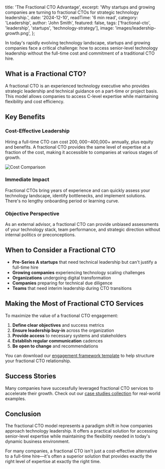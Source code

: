   title: 'The Fractional CTO Advantage',
  excerpt:
    'Why startups and growing companies are turning to fractional CTOs for strategic technology leadership.',
  date: '2024-12-10',
  readTime: '6 min read',
  category: 'Leadership',
  author: 'John Smith',
  featured: false,
  tags: ['fractional-cto', 'leadership', 'startups', 'technology-strategy'],
  image: 'images/leadership-growth.png',
};

In today's rapidly evolving technology landscape, startups and growing companies face a critical challenge: how to access senior-level technology leadership without the full-time cost and commitment of a traditional CTO hire.

## What is a Fractional CTO?

A fractional CTO is an experienced technology executive who provides strategic leadership and technical guidance on a part-time or project basis. This model allows companies to access C-level expertise while maintaining flexibility and cost efficiency.

## Key Benefits

### Cost-Effective Leadership

Hiring a full-time CTO can cost $200,000-$400,000+ annually, plus equity and benefits. A fractional CTO provides the same level of expertise at a fraction of the cost, making it accessible to companies at various stages of growth.

![Cost Comparison](images/cost-comparison.png)

### Immediate Impact

Fractional CTOs bring years of experience and can quickly assess your technology landscape, identify bottlenecks, and implement solutions. There's no lengthy onboarding period or learning curve.

### Objective Perspective

As an external advisor, a fractional CTO can provide unbiased assessments of your technology stack, team performance, and strategic direction without internal politics or preconceptions.

## When to Consider a Fractional CTO

- **Pre-Series A startups** that need technical leadership but can't justify a full-time hire
- **Growing companies** experiencing technology scaling challenges
- **Organizations** undergoing digital transformation
- **Companies** preparing for technical due diligence
- **Teams** that need interim leadership during CTO transitions

## Making the Most of Fractional CTO Services

To maximize the value of a fractional CTO engagement:

1. **Define clear objectives** and success metrics
2. **Ensure leadership buy-in** across the organization
3. **Provide access** to necessary systems and stakeholders
4. **Establish regular communication** cadences
5. **Be open to change** and recommendations

You can download our [engagement framework template](assets/engagement-framework.pdf) to help structure your fractional CTO relationship.

## Success Stories

Many companies have successfully leveraged fractional CTO services to accelerate their growth. Check out our [case studies collection](assets/case-studies.pdf) for real-world examples.

## Conclusion

The fractional CTO model represents a paradigm shift in how companies approach technology leadership. It offers a practical solution for accessing senior-level expertise while maintaining the flexibility needed in today's dynamic business environment.

For many companies, a fractional CTO isn't just a cost-effective alternative to a full-time hire—it's often a superior solution that provides exactly the right level of expertise at exactly the right time.

